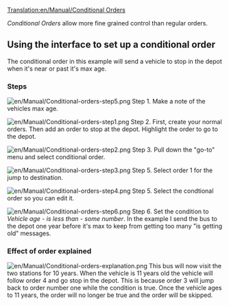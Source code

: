 [[Translation:en/Manual/Conditional Orders]]
{{en/Manual/Tutorial/Navigation}}{{en/Manual/Navigation}}

''Conditional Orders'' allow more fine grained control than regular orders.

== Using the interface to set up a conditional order ==

The conditional order in this example will send a vehicle to stop in the depot when it's near or past it's max age.
===Steps===
[[File:en/Manual/Conditional-orders-step5.png|left]]
Step 1.
Make a note of the vehicles max age.

[[File:en/Manual/Conditional-orders-step1.png|left]]
Step 2.
First, create your normal orders. Then add an order to stop at the depot. Highlight the order to go to the depot.

[[File:en/Manual/Conditional-orders-step2.png|left]]
Step 3.
Pull down the "go-to" menu and select conditional order.

[[File:en/Manual/Conditional-orders-step3.png|left]]
Step 5.
Select order 1 for the jump to destination.

[[File:en/Manual/Conditional-orders-step4.png|left]]
Step 5.
Select the condtional order so you can edit it.


[[File:en/Manual/Conditional-orders-step6.png|left]]
Step 6.
Set the condition to ''Vehicle age'' - ''is less than'' - ''some number''. In the example I send the bus to the depot one year before it's max to keep from getting too many "is getting old" messages.
<br clear="all" />

===Effect of order explained===
[[File:en/Manual/Conditional-orders-explanation.png|left]]
This bus will now visit the two stations for 10 years. When the vehicle is 11 years old the vehicle will follow order 4 and go stop in the depot.
This is because order 3 will jump back to order number one while the condition is true. Once the vehicle ages to 11 years, the order will no longer be true and the order will be skipped.